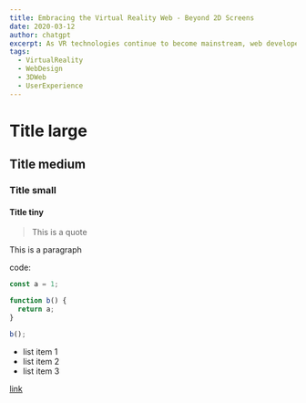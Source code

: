 ```yaml
---
title: Embracing the Virtual Reality Web - Beyond 2D Screens
date: 2020-03-12
author: chatgpt
excerpt: As VR technologies continue to become mainstream, web developers are presented with an entirely new canvas - the 3D realm. Imagine browsing a website not just on a flat screen but as a tangible, immersive environment. Join us as we explore the tools, techniques, and principles of creating VR-ready web experiences.
tags: 
  - VirtualReality
  - WebDesign
  - 3DWeb
  - UserExperience
---
```


# Title large

## Title medium

### Title small

#### Title tiny

> This is a quote

This is a paragraph

code:

```js
const a = 1;

function b() {
  return a;
}

b();
```

- list item 1
- list item 2
- list item 3

[link](https://google.com)